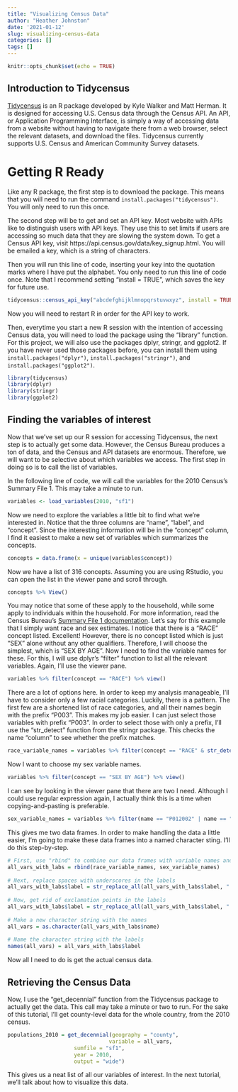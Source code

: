```yaml
---
title: "Visualizing Census Data"
author: "Heather Johnston"
date: '2021-01-12'
slug: visualizing-census-data
categories: []
tags: []
---
```

 
```r
knitr::opts_chunk$set(echo = TRUE)
```
 
## Introduction to Tidycensus
 
[Tidycensus](https://walker-data.com/tidycensus/index.html) is an R package developed by Kyle Walker and Matt Herman. It is designed for accessing U.S. Census data through the Census API. An API, or Application Programming Interface, is simply a way of accessing data from a website without having to navigate there from a web browser, select the relevant datasets, and download the files. Tidycensus currently supports U.S. Census and American Community Survey datasets. 
 
# Getting R Ready
 
Like any R package, the first step is to download the package. This means that you will need to run the command `install.packages("tidycensus")`. You will only need to run this once. 
 
The second step will be to get and set an API key. Most website with APIs like to distinguish users with API keys. They use this to set limits if users are accessing so much data that they are slowing the system down. To get a Census API key, visit https://api.census.gov/data/key_signup.html. You will be emailed a key, which is a string of characters.
 
Then you will run this line of code, inserting your key into the quotation marks where I have put the alphabet. You only need to run this line of code once. Note that I recommend setting "install = TRUE", which saves the key for future use.
 
```r
tidycensus::census_api_key("abcdefghijklmnopqrstuvwxyz", install = TRUE)
```
 
Now you will need to restart R in order for the API key to work.

Then, everytime you start a new R session with the intention of accessing Census data, you will need to load the package using the "library" function. For this project, we will also use the packages dplyr, stringr, and ggplot2. If you have never used those packages before, you can install them using `install.packages("dplyr")`, `install.packages("stringr")`, and `install.packages("ggplot2")`.
 
```r
library(tidycensus)
library(dplyr)
library(stringr)
library(ggplot2)
```
 
 
## Finding the variables of interest
 
Now that we've set up our R session for accessing Tidycensus, the next step is to actually get some data. However, the Census Bureau produces a ton of data, and the Census and API datasets are enormous. Therefore, we will want to be selective about which variables we access. The first step in doing so is to call the list of variables. 
 
In the following line of code, we will call the variables for the 2010 Census's Summary File 1. This may take a minute to run. 
 
```r
variables <- load_variables(2010, "sf1")
```
 
Now we need to explore the variables a little bit to find what we're interested in. Notice that the three columns are "name", "label", and "concept". Since the interesting information will be in the "concept" column, I find it easiest to make a new set of variables which summarizes the concepts.
 
```r
concepts = data.frame(x = unique(variables$concept))
```
 
Now we have a list of 316 concepts. Assuming you are using RStudio, you can open the list in the viewer pane and scroll through. 
 
```r
concepts %>% View()
```
 
You may notice that some of these apply to the household, while some apply to individuals within the household. For more information, read the Census Bureau's [Summary File 1 documentation](https://www.census.gov/prod/cen2010/doc/sf1.pdf). Let's say for this example that I simply want race and sex estimates. I notice that there is a "RACE" concept listed. Excellent! However, there is no concept listed which is just "SEX" alone without any other qualifiers. Therefore, I will choose the simplest, which is "SEX BY AGE". Now I need to find the variable names for these. For this, I will use dplyr's "filter" function to list all the relevant variables. Again, I'll use the viewer pane.
 
```r
variables %>% filter(concept == "RACE") %>% view()
```
 
There are a lot of options here. In order to keep my analysis manageable, I'll have to consider only a few racial categories. Luckily, there is a pattern. The first few are a shortened list of race categories, and all their names begin with the prefix "P003". This makes my job easier. I can just select those variables with prefix "P003". In order to select those with only a prefix, I'll use the "str_detect" function from the stringr package. This checks the name "column" to see whether the prefix matches. 
 
```r
race_variable_names = variables %>% filter(concept == "RACE" & str_detect(name, "^P003")) %>% select(-concept)
```
 
Now I want to choose my sex variable names. 
 
```r
variables %>% filter(concept == "SEX BY AGE") %>% view()
```
 
I can see by looking in the viewer pane that there are two I need. Although I could use regular expression again, I actually think this is a time when copying-and-pasting is preferable.  
 
```r
sex_variable_names = variables %>% filter(name == "P012002" | name == "P012026") %>% select(-concept)
```
 
This gives me two data frames. In order to make handling the data a little easier, I'm going to make these data frames into a named character sting. I'll do this step-by-step.
 
```r
# First, use "rbind" to combine our data frames with variable names and labels
all_vars_with_labs = rbind(race_variable_names, sex_variable_names)
 
# Next, replace spaces with underscores in the labels
all_vars_with_labs$label = str_replace_all(all_vars_with_labs$label, " ", "_")
 
# Now, get rid of exclamation points in the labels
all_vars_with_labs$label = str_replace_all(all_vars_with_labs$label, "!", "")
 
# Make a new character string with the names
all_vars = as.character(all_vars_with_labs$name)
 
# Name the character string with the labels
names(all_vars) = all_vars_with_labs$label
```
 
 
Now all I need to do is get the actual census data.
 
## Retrieving the Census Data
 
Now, I use the "get_decennial" function from the Tidycensus package to actually get the data. This call may take a minute or two to run. For the sake of this tutorial, I'll get county-level data for the whole country, from the 2010 census. 
 
```r
populations_2010 = get_decennial(geography = "county",
                                variable = all_vars,
                     sumfile = "sf1",
                     year = 2010,
                     output = "wide")
```
This gives us a neat list of all our variables of interest. In the next tutorial, we'll talk about how to visualize this data. 
 
 
